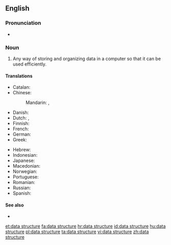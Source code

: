==English==

===Pronunciation===
* {{audio|en-us-data structure.ogg|Audio (US)}}

===Noun===
{{examples-right|[[matrix]], [[stack]], [[queue]], [[dequeue]], [[list]], [[vector]], scene graph}}
{{en-noun|head=[[data]] [[structure]]}}

# {{context|comp sci|lang=en}} Any way of storing and organizing data in a computer so that it can be used efficiently.

====Translations====
{{trans-top|organization of data}}
* Catalan: {{t|ca|[[estructura]] [[de]] [[dades]]|f}}
* Chinese:
*: Mandarin: {{t|cmn|數據結構|sc=Hani}}, {{t|cmn|数据结构|tr=shùjù jiégòu|sc=Hani}}
* Danish: {{t|da|datastruktur}}
* Dutch: {{t|nl|gegevensstructuur}}, {{t+|nl|datastructuur|f}}
* Finnish: {{t|fi|tietorakenne}}
* French: {{t|fr|structure de donnée|f}}
* German: {{t|de|Datenstruktur|f}}
* Greek: {{t|el|δομή δεδομένων|f|sc=Grek}}
{{trans-mid}}
* Hebrew: {{t+|he|מבנה נתונים|m}}
* Indonesian: {{t|id|[[struktur]] [[data]]}}
* Japanese: {{t|ja|データ構造|tr=でーたこうぞう, dēta kōzō}}
* Macedonian: {{t|mk|пода́точна структу́ра|f}}
* Norwegian: {{t|no|datastruktur|m}}
* Portuguese: {{t|pt|estrutura de dados|f}}
* Romanian: {{t|ro|structură de date|f}}
* Russian: {{t|ru|структу́ра да́нных|f|sc=Cyrl}}
* Spanish: {{t|es|estructura de datos|f}}
{{trans-bottom}}

====See also====
* {{pedia}}

[[et:data structure]]
[[fa:data structure]]
[[hr:data structure]]
[[id:data structure]]
[[hu:data structure]]
[[pl:data structure]]
[[ta:data structure]]
[[vi:data structure]]
[[zh:data structure]]